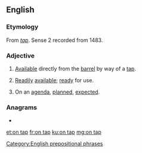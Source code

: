 ==English==

===Etymology===
From ''[[tap#Noun|tap]]''. Sense 2 recorded from 1483.

===Adjective===
{{en-adj|-|head=[[on]] [[tap]]}}

# {{lb|en|of beer, etc.}} [[available|Available]] directly from the [[barrel]] by way of a [[tap]].
# {{lb|en|by extension}} [[readily|Readily]] [[available]]; [[ready]] for use.
# On an [[agenda]], [[plan]]ned, [[expect]]ed.

===Anagrams===
* {{l|en|panto}}

[[Category:English prepositional phrases]]

[[et:on tap]]
[[fr:on tap]]
[[ku:on tap]]
[[mg:on tap]]